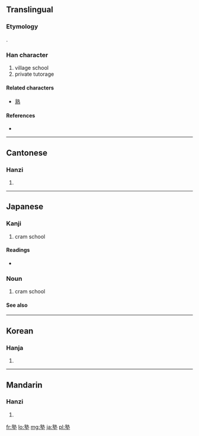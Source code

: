 ==Translingual==
===Etymology===
{{Han compound|孰|土|t2=earth|ls=psc|c1=p|c2=s}}.

===Han character===
{{Han char|rn=32|rad=土|as=11|sn=14|four=0510<sub>4</sub>|canj=卜戈土 (YIG)}}

# village school
# private tutorage

====Related characters====
* [[熟]]

====References====
* {{Han ref|kx=0237.100|dkj=05402|dj=0475.170|hdz=10481.100|uh=587E|ud=22654|bh=B9D1|bd=47569}}

----

==Cantonese==

===Hanzi===
{{yue-hanzi|jyut=|y=suk6}}

# {{defn|lang=yue|sort=土11}}

----

==Japanese==

===Kanji===
{{ja-kanji|grade=c|rs=土11}}

# cram school

====Readings====
* {{ja-readings|on=[[じゅく]] (juku)|kun=[[もんべや]] (mombeya), [[まなびや]] (manabiya)}}

===Noun===
{{ja-noun|k|hira=じゅく|rom=juku}}
# cram school

====See also====
{{pedia|Juku}}
----

==Korean==

===Hanja===
{{ko-hanja|hangeul=숙|rv=suk|mr=suk}}

# {{defn|lang=ko|sort=土11}}

----

==Mandarin==

===Hanzi===
{{cmn-hanzi|pin=[[shú]] ([[shu2]])|wg=shu<sup>2</sup>}}

# {{defn|lang=cmn|sort=土11}}

[[fr:塾]]
[[lo:塾]]
[[mg:塾]]
[[ja:塾]]
[[pl:塾]]